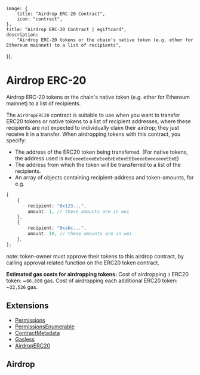 
	image: {
		title: "Airdrop ERC-20 Contract",
		icon: "contract",
	},
	title: "Airdrop ERC-20 Contract | egiftcard",
	description:
		"Airdrop ERC-20 tokens or the chain's native token (e.g. ether for Ethereum mainnet) to a list of recipients",
});

# Airdrop ERC-20

Airdrop ERC-20 tokens or the chain's native token (e.g. ether for Ethereum mainnet) to a list of recipients.

The `AirdropERC20` contract is suitable to use when you want to transfer ERC20 tokens or native tokens to a list of recipient addresses, where these recipients are not expected to individually claim their airdrop; they just receive it in a transfer.
When airdropping tokens with this contract, you specify:

- The address of the ERC20 token being transferred. (For native tokens, the address used is `0xEeeeeEeeeEeEeeEeEeEeeEEEeeeeEeeeeeeeEEeE`)
- The address from which the token will be transferred to a list of the recipients.
- An array of objects containing recipient-address and token-amounts, for e.g.

```typescript
[
	{
		recipient: "0x123...",
		amount: 1, // these amounts are in wei
	},
	{
		recipient: "0xabc...",
		amount: 10, // these amounts are in wei
	},
];
```

note: token-owner must approve their tokens to this airdrop contract, by calling approval related function on the ERC20 token contract.

**Estimated gas costs for airdropping tokens:**
Cost of airdropping `1` ERC20 token: ~`66,600` gas. Cost of airdropping each additional ERC20 token: ~`32,526` gas.

## Extensions

- [Permissions](/contracts/build/extensions/general/Permissions)
- [PermissionsEnumerable](/contracts/build/extensions/general/PermissionsEnumerable)
- [ContractMetadata](/contracts/build/extensions/general/ContractMetadata)
- [Gasless](/contracts/build/extensions)
- [AirdropERC20](/contracts/build/extensions)

## Airdrop
